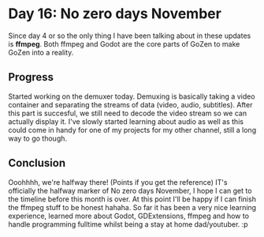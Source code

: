 # Day 16: No zero days November

Since day 4 or so the only thing I have been talking about in these updates is **ffmpeg**. Both ffmpeg and Godot are the core parts of GoZen to make GoZen into a reality.

## Progress

Started working on the demuxer today. Demuxing is basically taking a video container and separating the streams of data (video, audio, subtitles). After this part is succesful, we still need to decode the video stream so we can actually display it. I've slowly started learning about audio as well as this could come in handy for one of my projects for my other channel, still a long way to go though.

## Conclusion

Ooohhhh, we're halfway there! (Points if you get the reference) IT's officially the halfway marker of No zero days November, I hope I can get to the timeline before this month is over. At this point I'll be happy if I can finish the ffmpeg stuff to be honest hahaha. So far it has been a very nice learning experience, learned more about Godot, GDExtensions, ffmpeg and how to handle programming fulltime whilst being a stay at home dad/youtuber. :p
